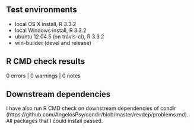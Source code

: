 ## Test environments
* local OS X install, R 3.3.2
* local Windows install, R 3.3.2
* ubuntu 12.04.5 (on travis-ci), R 3.3.2
* win-builder (devel and release)

## R CMD check results
0 errors | 0 warnings | 0 notes

## Downstream dependencies
I have also run R CMD check on downstream dependencies of condir 
(https://github.com/AngelosPsy/condir/blob/master/revdep/problems.md). 
All packages that I could install passed.
